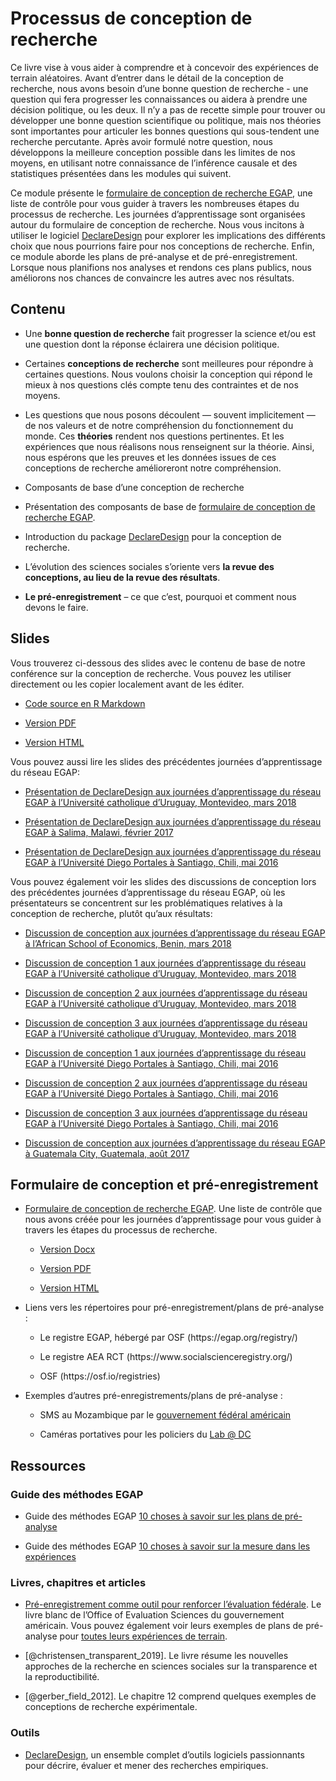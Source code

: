 # Processus de conception de recherche

Ce livre vise à vous aider à comprendre et à concevoir des expériences de terrain aléatoires.  Avant d'entrer dans le détail de la conception de recherche, nous avons besoin d'une bonne question de recherche - une question qui fera progresser les connaissances ou aidera à prendre une décision politique, ou les deux. Il n'y a pas de recette simple pour trouver ou développer une bonne question scientifique ou politique, mais nos théories sont importantes pour articuler les bonnes questions qui sous-tendent une recherche percutante. Après avoir formulé notre question, nous développons la meilleure conception possible dans les limites de nos moyens, en utilisant notre connaissance de l'inférence causale et des statistiques présentées dans les modules qui suivent.

Ce module présente le [formulaire de conception de recherche EGAP](https://egap.github.io/learningdays-resources/Exercises/design-form.Rmd), une liste de contrôle pour vous guider à travers les nombreuses étapes du processus de recherche. Les journées d'apprentissage sont organisées autour du formulaire de conception de recherche. Nous vous incitons à utiliser le logiciel [DeclareDesign](https://declaredesign.org) pour explorer les implications des différents choix que nous pourrions faire pour nos conceptions de recherche. Enfin, ce module aborde les plans de pré-analyse et de pré-enregistrement. Lorsque nous planifions nos analyses et rendons ces plans publics, nous améliorons nos chances de convaincre les autres avec nos résultats.

## Contenu

- Une **bonne question de recherche** fait progresser la science et/ou est une question dont la réponse éclairera une décision politique.

- Certaines **conceptions de recherche** sont meilleures pour répondre à certaines questions. Nous voulons choisir la conception qui répond le mieux à nos questions clés compte tenu des contraintes et de nos moyens.

- Les questions que nous posons découlent --- souvent implicitement --- de nos valeurs et de notre compréhension du fonctionnement du monde. Ces **théories** rendent nos questions pertinentes. Et les expériences que nous réalisons nous renseignent sur la théorie. Ainsi, nous espérons que les preuves et les données issues de ces conceptions de recherche amélioreront notre compréhension.

- Composants de base d'une conception de recherche

- Présentation des composants de base de [formulaire de conception de recherche EGAP](https://egap.github.io/learningdays-resources/Exercises/design-form.html).

- Introduction du package [DeclareDesign](https://declaredesign.org) pour la conception de recherche.

- L'évolution des sciences sociales s'oriente vers **la revue des conceptions, au lieu de la revue des résultats**.

- **Le pré-enregistrement** -- ce que c'est, pourquoi et comment nous devons le faire.


## Slides

Vous trouverez ci-dessous des slides avec le contenu de base de notre conférence sur la conception de recherche. Vous pouvez les utiliser directement ou les copier localement avant de les éditer.

- [Code source en R Markdown](https://egap.github.io/learningdays-resources/Slides_fr/researchdesignform-slides.Rmd)

- [Version PDF](https://egap.github.io/learningdays-resources/Slides_fr/researchdesignform-slides.pdf)

- [Version HTML](https://egap.github.io/learningdays-resources/Slides_fr/researchdesignform-slides.html)

Vous pouvez aussi lire les slides des précédentes journées d'apprentissage du réseau EGAP:

 - [Présentation de DeclareDesign aux journées d'apprentissage du réseau EGAP à l'Université catholique d'Uruguay, Montevideo, mars 2018](https://egap.github.io/learningdays-resources/Slides/Examples/declare_design-montevideo.pdf)

 - [Présentation de DeclareDesign aux journées d'apprentissage du réseau EGAP à Salima, Malawi, février 2017](https://egap.github.io/learningdays-resources/Slides/Examples/declare_design-malawi.pdf)

 - [Présentation de DeclareDesign  aux journées d'apprentissage du réseau EGAP à l'Université Diego Portales à Santiago, Chili, mai 2016](https://egap.github.io/learningdays-resources/Slides/Examples/declare_design-santiago.pdf)

Vous pouvez également voir les slides des discussions de conception lors des précédentes journées d'apprentissage du réseau EGAP, où les présentateurs se concentrent sur les problématiques relatives à la conception de recherche, plutôt qu'aux résultats:

 - [Discussion de conception aux journées d'apprentissage du réseau EGAP à l'African School of Economics, Benin, mars 2018](https://egap.github.io/learningdays-resources/Slides/Examples/research_design_2-benin.pdf)

 - [Discussion de conception 1 aux journées d'apprentissage du réseau EGAP à l'Université catholique d'Uruguay, Montevideo, mars 2018](https://egap.github.io/learningdays-resources/Slides/Examples/research_design_1-montevideo.pdf)

 - [Discussion de conception 2 aux journées d'apprentissage du réseau EGAP à l'Université catholique d'Uruguay, Montevideo, mars 2018](https://egap.github.io/learningdays-resources/Slides/Examples/research_design_2-montevideo.pdf)

 - [Discussion de conception 3 aux journées d'apprentissage du réseau EGAP à l'Université catholique d'Uruguay, Montevideo, mars 2018](https://egap.github.io/learningdays-resources/Slides/Examples/research_design_3-montevideo.pdf)

 - [Discussion de conception 1 aux journées d'apprentissage du réseau EGAP à l'Université Diego Portales à Santiago, Chili, mai 2016](https://egap.github.io/learningdays-resources/Slides/Examples/research_design_1-santiago.pdf)

 - [Discussion de conception 2 aux journées d'apprentissage du réseau EGAP à l'Université Diego Portales à Santiago, Chili, mai 2016](https://egap.github.io/learningdays-resources/Slides/Examples/research_design_2-santiago.pdf)

 - [Discussion de conception 3 aux journées d'apprentissage du réseau EGAP à l'Université Diego Portales à Santiago, Chili, mai 2016](https://egap.github.io/learningdays-resources/Slides/Examples/research_design_3-santiago.pdf)

 - [Discussion de conception aux journées d'apprentissage du réseau EGAP à Guatemala City, Guatemala, août 2017](https://egap.github.io/learningdays-resources/Slides/Examples/research_design-guatemala.pdf)

## Formulaire de conception et pré-enregistrement

- [Formulaire de conception de recherche EGAP](https://egap.github.io/learningdays-resources/Exercises/design-form.html). Une liste de contrôle que nous avons créée pour les journées d'apprentissage pour vous guider à travers les étapes du processus de recherche.
     - [Version Docx](https://egap.github.io/learningdays-resources/Exercises/design-form.docx)

     - [Version PDF](https://egap.github.io/learningdays-resources/Exercises/design-form.pdf)

     - [Version HTML](https://egap.github.io/learningdays-resources/Exercises/design-form.html)

- Liens vers les répertoires pour pré-enregistrement/plans de pré-analyse :

    - Le registre EGAP, hébergé par OSF (https://egap.org/registry/)

    - Le registre AEA RCT (https://www.socialscienceregistry.org/)

    - OSF (https://osf.io/registries)

- Exemples d'autres pré-enregistrements/plans de pré-analyse :

    - SMS au Mozambique par le [gouvernement fédéral américain](https://oes.gsa.gov/projects/sms-mozambique/)

    - Caméras portatives pour les policiers du [Lab @ DC](https://osf.io/472zh)

## Ressources

### Guide des méthodes EGAP

- Guide des méthodes EGAP [10 choses à savoir sur les plans de pré-analyse](https://egap.org/resource/10-things-to-know-about-pre-analysis-plans/)

- Guide des méthodes EGAP [10 choses à savoir sur la mesure dans les expériences](https://egap.org/resource/10-things-to-know-about-measurement-in-experiments/)


### Livres, chapitres et articles

- [Pré-enregistrement comme outil pour renforcer l'évaluation fédérale](https://oes.gsa.gov/assets/files/preregistration-as-a-tool-in-federal-evaluation.pdf). Le livre blanc de l'Office of Evaluation Sciences du gouvernement américain. Vous pouvez également voir leurs exemples de plans de pré-analyse pour [toutes leurs expériences de terrain](https://oes.gsa.gov/work/).

- [@christensen_transparent_2019]. Le livre résume les nouvelles approches de la recherche en sciences sociales sur la transparence et la reproductibilité.

- [@gerber_field_2012].  Le chapitre 12 comprend quelques exemples de conceptions de recherche expérimentale.

### Outils

- [DeclareDesign](https://declaredesign.org/), un ensemble complet d'outils logiciels passionnants pour décrire, évaluer et mener des recherches empiriques.

